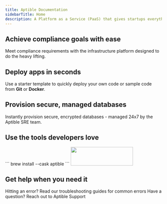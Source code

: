 ```yaml
---
title: Aptible Documentation
sidebarTitle: Home
description: A Platform as a Service (PaaS) that gives startups everything developers need to launch and scale apps and databases that are secure, reliable, and compliant — no manual configuration required.
---
```


## Achieve compliance goals with ease
Meet compliance requirements with the infrastructure platform designed to do the heavy lifting.


<ComplianceSnippet />

## Deploy apps in seconds 
Use a starter template to quickly deploy your own code or sample code from **Git** or **Docker**.


<QuickstartSnippet />

## Provision secure, managed databases
Instantly provision secure, encrypted databases - managed 24x7 by the Aptible SRE team.


<DatabasesSnippet />

## Use the tools developers love

<CardGroup cols={2}>
  <Card title="Install the Aptible CLI" href="https://aptible-docs.mintlify.app/CLI">    
   ```
    brew install --cask aptible
```
  </Card>
  <Card title="Explore all tools & integrations" href="https://www.aptible.com/docs/core-concepts/integrations/overview">
 <Frame>
    <img height="60" width="200" noZoom src="/images/Integrations.png"/>
 </Frame>

    
</Card>
</CardGroup>

## Get help when you need it

<CardGroup cols={2}>
  <Card title="Troubleshooting Guides" icon="books" iconType="solid" href="https://www.aptible.com/docs/common-erorrs">
    Hitting an error? Read our troubleshooting guides for common errors
  </Card>
  <Card title="Contact Support" icon="comment" iconType="solid" href="https://app.aptible.com/support">
    Have a question? Reach out to Aptible Support
  </Card>
</CardGroup>
